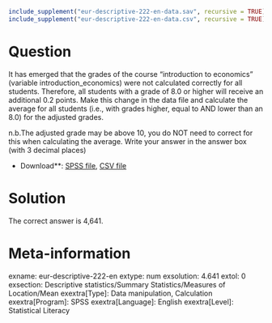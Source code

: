 ```r
include_supplement("eur-descriptive-222-en-data.sav", recursive = TRUE)
include_supplement("eur-descriptive-222-en-data.csv", recursive = TRUE)
```

Question
========
It has emerged that the grades of the course "introduction to economics" (variable introduction_economics) were not calculated correctly for all students. Therefore, all students with a grade of 8.0 or higher will receive an additional 0.2 points. Make this change in the data file and calculate the average for all students (i.e., with grades higher, equal to AND lower than an 8.0) for the adjusted grades.

n.b.The adjusted grade may be above 10, you do NOT need to correct for this when calculating the average. Write your answer in the answer box (with 3 decimal places)

* Download**: [SPSS file](eur-descriptive-222-en-data.sav), [CSV file](eur-descriptive-222-en-data.csv)


Solution
========
The correct answer is 4,641.

Meta-information
================
exname: eur-descriptive-222-en
extype: num
exsolution: 4.641
extol: 0
exsection: Descriptive statistics/Summary Statistics/Measures of Location/Mean
exextra[Type]: Data manipulation, Calculation
exextra[Program]: SPSS
exextra[Language]: English
exextra[Level]: Statistical Literacy
